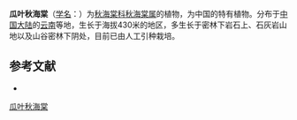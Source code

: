 {{Speciesbox
| taxon = Begonia cucurbitifolia
| authority =[[C.Y.Wu|C.Y.Wu]], 1995
}}

'''瓜叶秋海棠'''（[[学名|学名]]：{{lang|la|''Begonia cucurbitifolia''}}）为[[秋海棠科|秋海棠科]][[秋海棠属|秋海棠属]]的植物，为中国的特有植物。分布于[[中国大陆|中国大陆]]的[[云南|云南]]等地，生长于海拔430米的地区，多生长于密林下岩石上、石灰岩山地以及山谷密林下阴处，目前已由人工引种栽培。

== 参考文献 ==
<div class="references-small">
* {{cite web| url =http://www.bioinfo.cn/db05/KmzwSpecies.php?action=view&id=1966| title =瓜叶秋海棠| work =《中国高等植物数据库全库》| publisher =中国科学院微生物研究所| author =昆明植物研究所| accessdate =2009-02-22| deadurl =yes| archiveurl =https://web.archive.org/web/20160305044235/http://www.bioinfo.cn/db05/KmzwSpecies.php?action=view&id=1966| archivedate =2016-03-05}}
</div>
{{Taxonbar|from=Q15225765}}

[[Category:秋海棠属|瓜叶秋海棠]]


{{植物小作品}}